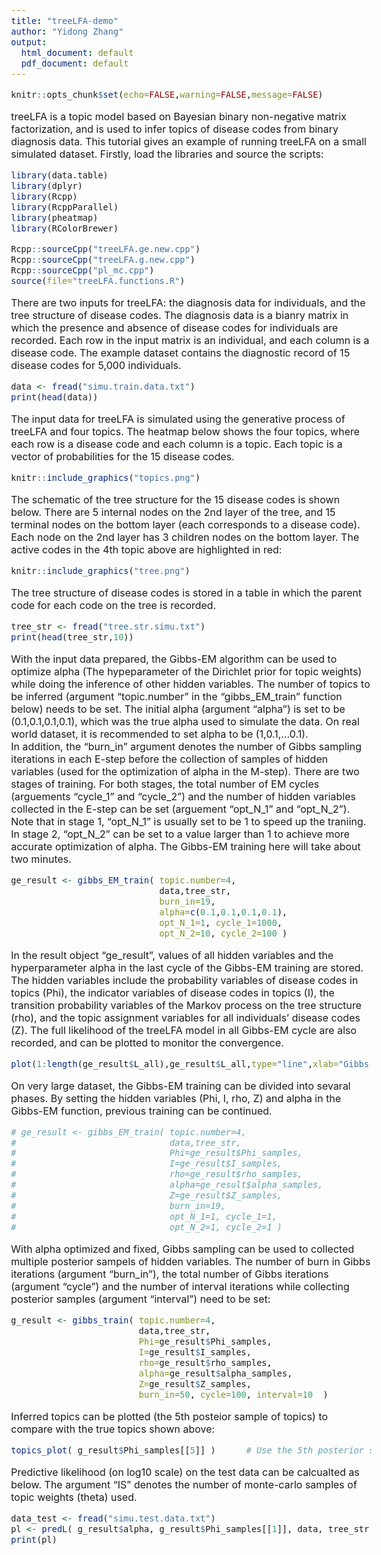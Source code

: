 ```yaml
---
title: "treeLFA-demo"
author: "Yidong Zhang"
output:
  html_document: default
  pdf_document: default
---
```


<style type="text/css">
  body{
  font-size: 12pt;
}
</style>


```r
knitr::opts_chunk$set(echo=FALSE,warning=FALSE,message=FALSE)
```


treeLFA is a topic model based on Bayesian binary non-negative matrix factorization, and is used to infer topics of disease codes from binary diagnosis data. This tutorial gives an example of running treeLFA on a small simulated dataset. 
Firstly, load the libraries and source the scripts: 
```r
library(data.table)
library(dplyr)
library(Rcpp)
library(RcppParallel)
library(pheatmap)
library(RColorBrewer)

Rcpp::sourceCpp("treeLFA.ge.new.cpp")
Rcpp::sourceCpp("treeLFA.g.new.cpp")
Rcpp::sourceCpp("pl_mc.cpp")
source(file="treeLFA.functions.R")
```

There are two inputs for treeLFA: the diagnosis data for individuals, and the tree structure of disease codes. 
The diagnosis data is a bianry matrix in which the presence and absence of disease codes for individuals are recorded. Each row in the input matrix is an individual, and each column is a disease code. The example dataset contains the diagnostic record of 15 disease codes for 5,000 individuals. 
```r
data <- fread("simu.train.data.txt")    
print(head(data))
```

The input data for treeLFA is simulated using the generative process of treeLFA and four topics. The heatmap below shows the four topics, where each row is a disease code and each column is a topic. Each topic is a vector of probabilities for the 15 disease codes. 

```r
knitr::include_graphics("topics.png")
```

The schematic of the tree structure for the 15 disease codes is shown below. There are 5 internal nodes on the 2nd layer of the tree, and 15 terminal nodes on the bottom layer (each corresponds to a disease code). Each node on the 2nd layer has 3 children nodes on the bottom layer. The active codes in the 4th topic above are highlighted in red: 

```r
knitr::include_graphics("tree.png")
```

The tree structure of disease codes is stored in a table in which the parent code for each code on the tree is recorded.
```r
tree_str <- fread("tree.str.simu.txt")    
print(head(tree_str,10))
```


With the input data prepared, the Gibbs-EM algorithm can be used to optimize alpha (The hypeparameter of the Dirichlet prior for topic weights) while doing the inference of other hidden variables. The number of topics to be inferred (argument "topic.number" in the "gibbs_EM_train" function below) needs to be set. The initial alpha (argument "alpha") is set to be (0.1,0.1,0.1,0.1), which was the true alpha used to simulate the data. On real world dataset, it is recommended to set alpha to be (1,0.1,...0.1).   
In addition, the "burn_in" argument denotes the number of Gibbs sampling iterations in each E-step before the collection of samples of hidden variables (used for the optimization of alpha in the M-step). There are two stages of training. For both stages, the total number of EM cycles (arguements "cycle_1" and "cycle_2") and the number of hidden variables collected in the E-step can be set (arguement "opt_N_1" and "opt_N_2"). Note that in stage 1, "opt_N_1" is usually set to be 1 to speed up the traniing. In stage 2, "opt_N_2" can be set to a value larger than 1 to achieve more accurate optimization of alpha. The Gibbs-EM training here will take about two minutes. 
```r
ge_result <- gibbs_EM_train( topic.number=4,
                             data,tree_str,
                             burn_in=19, 
                             alpha=c(0.1,0.1,0.1,0.1),
                             opt_N_1=1, cycle_1=1000, 
                             opt_N_2=10, cycle_2=100 )
```
In the result object "ge_result", values of all hidden variables and the hyperparameter alpha in the last cycle of the Gibbs-EM training are stored. The hidden variables include the probability variables of disease codes in topics (Phi), the indicator variables of disease codes in topics (I), the transition probability variables of the Markov process on the tree structure (rho), and the topic assignment variables for all individuals' disease codes (Z). The full likelihood of the treeLFA model in all Gibbs-EM cycle are also recorded, and can be plotted to monitor the convergence. 
```r
plot(1:length(ge_result$L_all),ge_result$L_all,type="line",xlab="Gibbs-EM cycles",ylab="Likelihood (log10))")
```

On very large dataset, the Gibbs-EM training can be divided into sevaral phases. By setting the hidden variables (Phi, I, rho, Z) and alpha in the Gibbs-EM function, previous training can be continued.
```r
# ge_result <- gibbs_EM_train( topic.number=4,
#                              data,tree_str,
#                              Phi=ge_result$Phi_samples, 
#                              I=ge_result$I_samples, 
#                              rho=ge_result$rho_samples, 
#                              alpha=ge_result$alpha_samples, 
#                              Z=ge_result$Z_samples,
#                              burn_in=19, 
#                              opt_N_1=1, cycle_1=1, 
#                              opt_N_2=1, cycle_2=1 )
```

With alpha optimized and fixed, Gibbs sampling can be used to collected multiple posterior sampels of hidden variables. The number of burn in Gibbs iterations (argument "burn_in"), the total number of Gibbs iterations (argument "cycle") and the number of interval iterations while collecting posterior samples (argument "interval") need to be set: 
```r
g_result <- gibbs_train( topic.number=4,
                         data,tree_str,
                         Phi=ge_result$Phi_samples, 
                         I=ge_result$I_samples, 
                         rho=ge_result$rho_samples, 
                         alpha=ge_result$alpha_samples, 
                         Z=ge_result$Z_samples,
                         burn_in=50, cycle=100, interval=10  )
```

Inferred topics can be plotted (the 5th posteior sample of topics) to compare with the true topics shown above:
```r
topics_plot( g_result$Phi_samples[[5]] )      # Use the 5th posterior sample of topics
```



Predictive likelihood (on log10 scale) on the test data can be calcualted as below. The argument "IS" denotes the number of monte-carlo samples of topic weights (theta) used. 
```r
data_test <- fread("simu.test.data.txt")    
pl <- predL( g_result$alpha, g_result$Phi_samples[[1]], data, tree_str, IS=100 )
print(pl)
```
